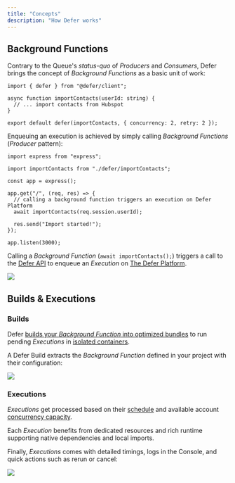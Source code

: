 ```yaml
---
title: "Concepts"
description: "How Defer works"
---
```


## Background Functions

Contrary to the Queue's _status-quo_ of _Producers_ and _Consumers_, Defer brings the concept of _Background Functions_ as a basic unit of work:

```tsx defer/importContacts.ts
import { defer } from "@defer/client";

async function importContacts(userId: string) {
  // ... import contacts from Hubspot
}

export default defer(importContacts, { concurrency: 2, retry: 2 });
```

Enqueuing an execution is achieved by simply calling _Background Functions_ (_Producer_ pattern):

```tsx api.ts
import express from "express";

import importContacts from "./defer/importContacts";

const app = express();

app.get("/", (req, res) => {
  // calling a background function triggers an execution on Defer Platform
  await importContacts(req.session.userId);

  res.send("Import started!");
});

app.listen(3000);
```

Calling a _Background Function_ (`await importContacts();`) triggers a call to the [Defer API](/references/defer-api) to enqueue an _Execution_ on [The Defer Platform](/platform/runner/overview).

<Frame caption="The lifecycle of a Background Function call.">
  <img src="/images/getting-started/concepts/how-defer-works.png" />
</Frame>

## Builds & Executions

### Builds

Defer [builds your _Background Function_ into optimized bundles](/platform/builder/compilation) to run pending _Executions_ in [isolated containers](/platform/runner/environment).

A Defer Build extracts the _Background Function_ defined in your project with their configuration:

<Frame caption="Background Functions identified in a project.">
  <img src="/images/getting-started/concepts/defer-build.png" />
</Frame>

### Executions

_Executions_ get processed based on their [schedule](/features/cron) and available account [concurrency capacity](/features/concurrency).

Each _Execution_ benefits from dedicated resources and rich runtime supporting native dependencies and local imports.

Finally, _Executions_ comes with detailed timings, logs in the Console, and quick actions such as rerun or cancel:

<Frame caption="A successful execution with logs and detailed timings.">
  <img src="/images/getting-started/concepts/defer-execution.png" />
</Frame>
